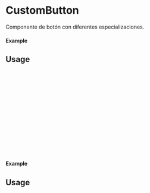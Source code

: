 
<Meta of={CustomButton} title="CustomButton" />

# CustomButton

Componente de botón con diferentes especializaciones.

#### Example

<Canvas of={CustomButton.Primary} />

## Usage

```ts
import {CustomButton} from 'milibreria';

function Example(){
 return (
 <CustomButton
 text: "Button primary",
 txtcolor: 'black',
 bgcolor: 'red',
 disabled: false,
 size: "small",
 onClick: () => alert("Button Primary"),
 />
 );
};
export default Example;
```

#### Example

<Canvas of={CustomButton.Secondary} />

## Usage

```ts
import {CustomButton} from 'milibreria';

function Example(){
    return (
 <CustomButton
 text: "Button secondary",
 txtcolor: 'white',
 bgcolor: 'pink',
 disabled: false,
 size: "small",
 onClick: () => alert("Button Secondary"),
 />
 );
};